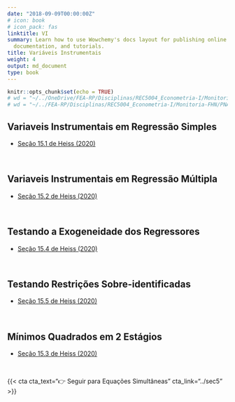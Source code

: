 ```yaml
---
date: "2018-09-09T00:00:00Z"
# icon: book
# icon_pack: fas
linktitle: VI
summary: Learn how to use Wowchemy's docs layout for publishing online courses, software
  documentation, and tutorials.
title: Variáveis Instrumentais
weight: 4
output: md_document
type: book
---
```


```r
knitr::opts_chunk$set(echo = TRUE)
# wd = "~/../OneDrive/FEA-RP/Disciplinas/REC5004_Econometria-I/Monitoria-FHN/PNADc" # Aspire
# wd = "~/../FEA-RP/Disciplinas/REC5004_Econometria-I/Monitoria-FHN/PNADc" # Nitro
```


## Variaveis Instrumentais em Regressão Simples

- [Seção 15.1 de Heiss (2020)](http://www.urfie.net/read/index.html#page/247)




</br>


## Variaveis Instrumentais em Regressão Múltipla

- [Seção 15.2 de Heiss (2020)](http://www.urfie.net/read/index.html#page/249)



</br>


## Testando a Exogeneidade dos Regressores

- [Seção 15.4 de Heiss (2020)](http://www.urfie.net/read/index.html#page/252)



</br>


## Testando Restrições Sobre-identificadas

- [Seção 15.5 de Heiss (2020)](http://www.urfie.net/read/index.html#page/252)




</br>


## Mínimos Quadrados em 2 Estágios

- [Seção 15.3 de Heiss (2020)](http://www.urfie.net/read/index.html#page/250)




</br>

{{< cta cta_text="👉 Seguir para Equações Simultâneas" cta_link="../sec5" >}}
